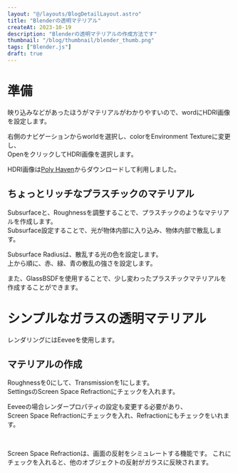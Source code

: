 ```yaml
---
layout: "@/layouts/BlogDetailLayout.astro"
title: "Blenderの透明マテリアル"
createAt: 2023-10-19
description: "Blenderの透明マテリアルの作成方法です"
thumbnail: "/blog/thumbnail/blender_thumb.png"
tags: ["Blender.js"]
draft: true
---
```



# 準備

映り込みなどがあったほうがマテリアルがわかりやすいので、wordにHDRI画像を設定します。

右側のナビゲーションからworldを選択し、colorをEnvironment Textureに変更し、  
OpenをクリックしてHDRI画像を選択します。

HDRI画像は[Poly Haven](https://polyhaven.com/)からダウンロードして利用しました。

<div class="multi-column-2">
  <CommonImg
    src="/blog/20231019/01.png"
    alt="HDRI画像を設定"
    client:only="react"
  />
  <CommonImg
    src="/blog/20231019/02.png"
    alt="HDRI画像を設定"
    client:only="react"
  />
</div>

## ちょっとリッチなプラスチックのマテリアル

Subsurfaceと、Roughnessを調整することで、プラスチックのようなマテリアルを作成します。  
Subsurface設定することで、光が物体内部に入り込み、物体内部で散乱します。

Subsurface Radiusは、散乱する光の色を設定します。  
上から順に、赤、緑、青の散乱の強さを設定します。

<div class="multi-column-3 mb-XL">

<CommonImg
  src="/blog/20231019/04.png"
  alt="シンプルなガラスの透明マテリアル"
  client:only="react"
/>
<CommonImg
  src="/blog/20231019/03.png"
  alt="シンプルなガラスの透明マテリアル"
  client:only="react"
/>
<CommonImg
  src="/blog/20231019/05.png"
  alt="シンプルなガラスの透明マテリアル"
  client:only="react"
/>
</div>

また、GlassBSDFを使用することで、少し変わったプラスチックマテリアルを作成することができます。

<CommonImg
  src="/blog/20231019/06.png"
  alt="シンプルなガラスの透明マテリアル"
  client:only="react"
/>

# シンプルなガラスの透明マテリアル

レンダリングにはEeveeを使用します。

## マテリアルの作成

Roughnessを0にして、Transmissionを1にします。  
SettingsのScreen Space Refractionにチェックを入れます。

Eeveeの場合レンダープロパティの設定も変更する必要があり、  
Screen Space Refractionにチェックを入れ、Refractionにもチェックをいれます。

<CommonImg
  src="/blog/20231019/07.png"
  alt="シンプルなガラスの透明マテリアル"
  client:only="react"
/>
<br />

Screen Space Refractionは、画面の反射をシミュレートする機能です。
これにチェックを入れると、他のオブジェクトの反射がガラスに反映されます。

<CommonImg
  src="/blog/20231019/08.png"
  alt="シンプルなガラスの透明マテリアル"
  client:only="react"
/>
